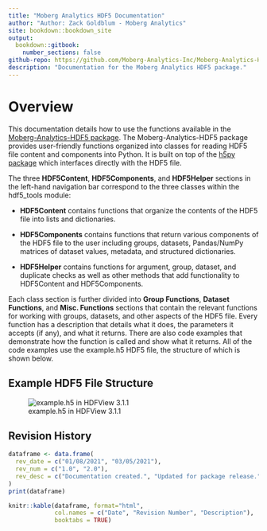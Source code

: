 ```yaml
--- 
title: "Moberg Analytics HDF5 Documentation"
author: "Author: Zack Goldblum - Moberg Analytics"
site: bookdown::bookdown_site
output: 
  bookdown::gitbook:
    number_sections: false
github-repo: https://github.com/Moberg-Analytics-Inc/Moberg-Analytics-HDF5-Documentation
description: "Documentation for the Moberg Analytics HDF5 package."
---
```


# Overview

This documentation details how to use the functions available in the [Moberg-Analytics-HDF5 package](https://test.pypi.org/project/Moberg-Analytics-HDF5/). The Moberg-Analytics-HDF5 package provides user-friendly functions organized into classes for reading HDF5 file content and components into Python. It is built on top of the [h5py package](https://www.h5py.org/) which interfaces directly with the HDF5 file.

The three **HDF5Content**, **HDF5Components**, and **HDF5Helper** sections in the left-hand navigation bar correspond to the three classes within the hdf5_tools module: 

- **HDF5Content** contains functions that organize the contents of the HDF5 file into lists and dictionaries.

- **HDF5Components** contains functions that return various components of the HDF5 file to the user including groups, datasets, Pandas/NumPy matrices of dataset values, metadata, and structured dictionaries.

- **HDF5Helper** contains functions for argument, group, dataset, and duplicate checks as well as other methods that add functionality to HDF5Content and HDF5Components.

Each class section is further divided into **Group Functions**, **Dataset Functions**, and **Misc. Functions** sections that contain the relevant functions for working with groups, datasets, and other aspects of the HDF5 file. Every function has a description that details what it does, the parameters it accepts (if any), and what it returns. There are also code examples that demonstrate how the function is called and show what it returns. All of the code examples use the example.h5 HDF5 file, the structure of which is shown below.

## Example HDF5 File Structure

![example.h5 in HDFView 3.1.1](resources/example_file_structure.jpg)

## Revision History

```r
dataframe <- data.frame(
  rev_date = c("01/08/2021", "03/05/2021"),
  rev_num = c("1.0", "2.0"),
  rev_desc = c("Documentation created.", "Updated for package release.")
)
print(dataframe)
```

```r
knitr::kable(dataframe, format="html",
             col.names = c("Date", "Revision Number", "Description"),
             booktabs = TRUE)
```
